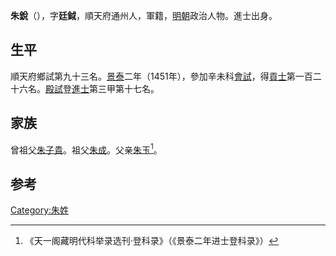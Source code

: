 {{Otheruses|other=名为朱锐的其他人物|朱锐}}

'''朱銳'''（{{bd|1421年||？}}），字'''廷鉞'''，順天府通州人，軍籍，[[明朝|明朝]]政治人物。進士出身。

== 生平 ==
順天府鄉試第九十三名。[[景泰|景泰]]二年（1451年），參加辛未科[[會試|會試]]，得[[貢士|貢士]]第一百二十六名。[[殿試|殿試]]登[[進士|進士]]第三甲第十七名。

== 家族 ==
曾祖父[[朱子貴|朱子貴]]。祖父[[朱成|朱成]]。父亲[[朱玉|朱玉]]<ref>《天一阁藏明代科举录选刊·登科录》（《景泰二年进士登科录》）</ref>。

==参考==
{{reflist}}

{{景泰二年辛未科殿試金榜}}

{{Authority control}}

{{DEFAULTSORT:}}
[[Category:朱姓|Category:朱姓]]


{{明朝人物小作品}}